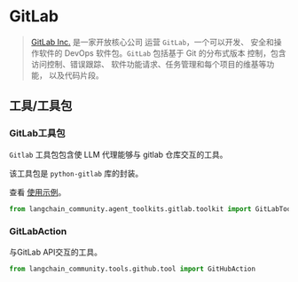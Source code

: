 # GitLab

> [GitLab Inc.](https://about.gitlab.com/) 是一家开放核心公司
> 运营 `GitLab`，一个可以开发、
> 安全和操作软件的 DevOps 软件包。`GitLab` 包括基于 Git 的分布式版本
> 控制，包含访问控制、错误跟踪、
> 软件功能请求、任务管理和每个项目的维基等功能，
> 以及代码片段。


## 工具/工具包

### GitLab工具包

 `Gitlab` 工具包包含使 LLM 代理能够与 gitlab 仓库交互的工具。

该工具包是 `python-gitlab` 库的封装。

查看 [使用示例](/docs/integrations/tools/gitlab)。

```python
from langchain_community.agent_toolkits.gitlab.toolkit import GitLabToolkit
```

### GitLabAction

与GitLab API交互的工具。

```python
from langchain_community.tools.github.tool import GitHubAction
```
